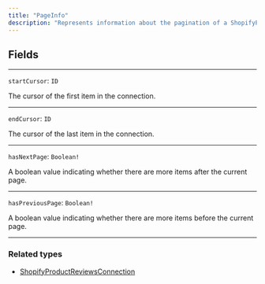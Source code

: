 ```yaml
---
title: "PageInfo"
description: "Represents information about the pagination of a ShopifyProductReviewsConnection."
---
```


## Fields

---

`startCursor`: `ID`

The cursor of the first item in the connection.

---

`endCursor`: `ID`

The cursor of the last item in the connection.

---

`hasNextPage`: `Boolean!`

A boolean value indicating whether there are more items after the current page.

---

`hasPreviousPage`: `Boolean!`

A boolean value indicating whether there are more items before the current page.

---

### Related types

* [ShopifyProductReviewsConnection](/api-reference/shopifyproductreviewsconnection)